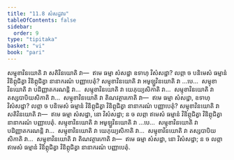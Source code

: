 ```yaml
---
title: "11.8 សំសដ្ឋវារ"
tableOfContents: false
sidebar:
  order: 9
type: "tipitaka"
basket: "vi"
book: "pari"
---
```



<DynamicBreadcrumb />

<Division number="351" book="pari">

<Paragraph number="1736" book="pari">
សម្មុខាវិនយោតិ វា សតិវិនយោតិ វា—  ឥមេ ធម្មា សំសដ្ឋា ឧទាហុ វិសំសដ្ឋា? លព្ភា ច បនិមេសំ ធម្មានំ វិនិព្ភុជិត្វា វិនិព្ភុជិត្វា នានាករណំ បញ្ញាបេតុំ? សម្មុខាវិនយោតិ វា អមូឡ្ហវិនយោតិ វា …បេ…  សម្មុខាវិនយោតិ វា បដិញ្ញាតករណន្តិ វា…  សម្មុខាវិនយោតិ វា យេភុយ្យសិកាតិ វា…  សម្មុខាវិនយោតិ វា តស្សបាបិយសិកាតិ វា…  សម្មុខាវិនយោតិ វា តិណវត្ថារកោតិ វា—  ឥមេ ធម្មា សំសដ្ឋា, ឧទាហុ វិសំសដ្ឋា? លព្ភា ច បនិមេសំ ធម្មានំ វិនិព្ភុជិត្វា វិនិព្ភុជិត្វា នានាករណំ បញ្ញាបេតុំ?
</Paragraph>

<Paragraph number="1737" book="pari">
សម្មុខាវិនយោតិ វា សតិវិនយោតិ វា—  ឥមេ ធម្មា សំសដ្ឋា, នោ វិសំសដ្ឋា; ន ច លព្ភា ឥមេសំ ធម្មានំ វិនិព្ភុជិត្វា វិនិព្ភុជិត្វា នានាករណំ បញ្ញាបេតុំ. សម្មុខាវិនយោតិ វា អមូឡ្ហវិនយោតិ វា …បេ…  សម្មុខាវិនយោតិ វា បដិញ្ញាតករណន្តិ វា…  សម្មុខាវិនយោតិ វា យេភុយ្យសិកាតិ វា…  សម្មុខាវិនយោតិ វា តស្សបាបិយសិកាតិ វា…  សម្មុខាវិនយោតិ វា តិណវត្ថារកោតិ វា—  ឥមេ ធម្មា សំសដ្ឋា, នោ វិសំសដ្ឋា; ន ច លព្ភា ឥមេសំ ធម្មានំ វិនិព្ភុជិត្វា វិនិព្ភុជិត្វា នានាករណំ បញ្ញាបេតុំ.
</Paragraph>
</Division>